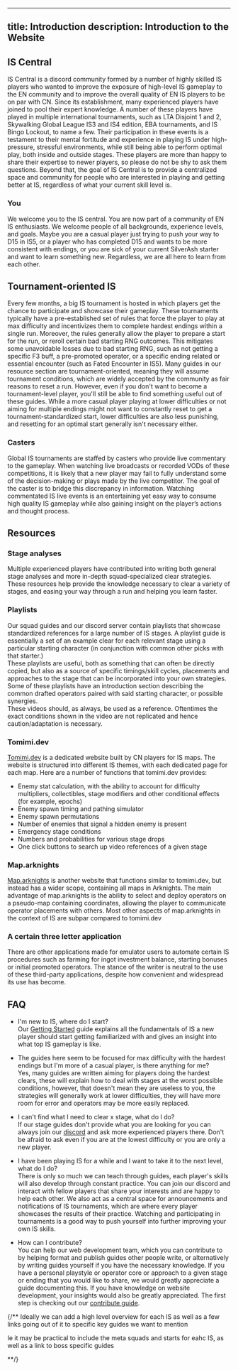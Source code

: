 

---
title: Introduction
description: Introduction to the Website
---

## IS Central
IS Central is a discord community formed by a number of highly skilled IS players who wanted to improve the exposure of high-level IS gameplay to the EN community and to improve the overall quality of EN IS players to be on par with CN. Since its establishment, many experienced players have joined to pool their expert knowledge. A number of these players have played in multiple international tournaments, such as LTA Disjoint 1 and 2, Skywalking Global League IS3 and IS4 edition, EBA tournaments, and IS Bingo Lockout, to name a few. Their participation in these events is a testament to their mental fortitude and experience in playing IS under high-pressure, stressful environments, while still being able to perform optimal play, both inside and outside stages. These players are more than happy to share their expertise to newer players, so please do not be shy to ask them questions. Beyond that, the goal of IS Central is to provide a centralized space and community for people who are interested in playing and getting better at IS, regardless of what your current skill level is.

### You
We welcome you to the IS central. You are now part of a community of EN IS enthusiasts. We welcome people of all backgrounds, experience levels, and goals. Maybe you are a casual player just trying to push your way to D15 in IS5, or a player who has completed D15 and wants to be more consistent with endings, or you are sick of your current SilverAsh starter and want to learn something new. Regardless, we are all here to learn from each other. 

## Tournament-oriented IS
Every few months, a big IS tournament is hosted in which players get the chance to participate and showcase their gameplay. These tournaments typically have a pre-established set of rules that force the player to play at max difficulty and incentivizes them to complete hardest endings within a single run. Moreover, the rules generally allow the player to prepare a start for the run, or reroll certain bad starting RNG outcomes. This mitigates some unavoidable losses due to bad starting RNG, such as not getting a specific F3 buff, a pre-promoted operator, or a specific ending related or essential encounter (such as Fated Encounter in IS5). Many guides in our resource section are tournament-oriented, meaning they will assume tournament conditions, which are widely accepted by the community as fair reasons to reset a run. However, even if you don't want to become a tournament-level player, you'll still be able to find something useful out of these guides. While a more casual player playing at lower difficulties or not aiming for multiple endings might not want to constantly reset to get a tournament-standardized start, lower difficulties are also less punishing, and resetting for an optimal start generally isn't necessary either.

### Casters
Global IS tournaments are staffed by casters who provide live commentary to the gameplay. When watching live broadcasts or recorded VODs of these competitions, it is likely that a new player may fail to fully understand some of the decision-making or plays made by the live competitor. The goal of the caster is to bridge this discrepancy in information. Watching commentated IS live events is an entertaining yet easy way to consume high quality IS gameplay while also gaining insight on the player’s actions and thought process. 


## Resources
### Stage analyses
Multiple experienced players have contributed into writing both general stage analyses and more in-depth squad-specialized clear strategies. These resources help provide the knowledge necessary to clear a variety of stages, and easing your way through a run and helping you learn faster.

### Playlists
Our squad guides and our discord server contain playlists that showcase standardized references for a large number of IS stages. A playlist guide is essentially a set of an example clear for each relevant stage using a particular starting character (in conjunction with common other picks with that starter.) \
These playlists are useful, both as something that can often be directly copied, but also as a source of specific timings/skill cycles, placements and approaches to the stage that can be incorporated into your own strategies. \
Some of these playlists have an introduction section describing the common drafted operators paired with said starting character, or possible synergies.\
These videos should, as always, be used as a reference. Oftentimes the exact conditions shown in the video are not replicated and hence caution/adaptation is necessary. 

### Tomimi.dev
<a href="https://tomimi.dev/en" target="_blank" rel="noopener noreferrer">Tomimi.dev</a> is a dedicated website built by CN players for IS maps. The website is structured into different IS themes, with each dedicated page for each map. Here are a number of functions that tomimi.dev provides:
* Enemy stat calculation, with the ability to account for difficulty multipliers, collectibles, stage modifiers and other conditional effects (for example, epochs)
* Enemy spawn timing and pathing simulator
* Enemy spawn permutations
* Number of enemies that signal a hidden enemy is present
* Emergency stage conditions
* Numbers and probabilities for various stage drops 
* One click buttons to search up video references of a given stage

### Map.arknights
<a href="https://map.ark-nights.com/" target="_blank" rel="noopener noreferrer">Map.arknights</a> is another website that functions similar to tomimi.dev, but instead has a wider scope, containing all maps in Arknights. The main advantage of map.arknights is the ability to select and deploy operators on a pseudo-map containing coordinates, allowing the player to communicate operator placements with others. Most other aspects of map.arknights in the context of IS are subpar compared to tomimi.dev
### A certain three letter application
There are other applications made for emulator users to automate certain IS procedures such as farming for ingot investment balance, starting bonuses or initial promoted operators. The stance of the writer is neutral to the use of these third-party applications, despite how convenient and widespread its use has become. 	

## FAQ
* I'm new to IS, where do I start?\
Our [Getting Started](/getting-started/) guide explains all the fundamentals of IS a new player should start getting familiarized with and gives an insight into what top IS gameplay is like.

* The guides here seem to be focused for max difficulty with the hardest endings but I'm more of a casual player, is there anything for me?\
Yes, many guides are written aiming for players doing the hardest clears, these will explain how to deal with stages at the worst possible conditions, however, that doesn't mean they are useless to you, the strategies will generally work at lower difficulties, they will have more room for error and operators may be more easily replaced. 

* I can't find what I need to clear x stage, what do I do?\
If our stage guides don't provide what you are looking for you can always join our <a href="https://discord.gg/fqRBzQWVfK" target="_blank" rel="noopener noreferrer">discord</a> and ask more experienced players there. Don't be afraid to ask even if you are at the lowest difficulty or you are only a new player.

* I have been playing IS for a while and I want to take it to the next level, what do I do?\
There is only so much we can teach through guides, each player's skills will also develop through constant practice. You can join our discord and interact with fellow players that share your interests and are happy to help each other. We also act as a central space for announcements and notifications of IS tournaments, which are where every player showcases the results of their practice. Watching and participating in tournaments is a good way to push yourself into further improving your own IS skills.

* How can I contribute?\
You can help our web development team, which you can contribute to by helping format and publish guides other people write, or alternatively by writing guides yourself if you have the necessary knowledge. If you have a personal playstyle or operator core or approach to a given stage or ending that you would like to share, we would greatly appreciate a guide documenting this. If you have knowledge on website development, your insights would also be greatly appreciated. The first step is checking out our [contribute guide](/contribute/).



{/**
Ideally we can add a high level overview for each IS as well as a few links going out of it to specific key guides we want to mention

Ie it may be practical to include the meta squads and starts for eahc IS, as well as a link to boss specific guides

**/}


